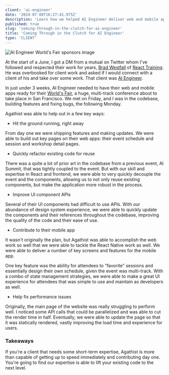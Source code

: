 ```yaml
---
client: 'ai-engineer'
date: '2024-07-08T16:27:41.975Z'
description: 'Learn how we helped AI Engineer deliver web and mobile apps for their conference attendees just in the nick of time.'
published: true
slug: 'coming-through-in-the-clutch-for-ai-engineer'
title: 'Coming Through in the Clutch for AI Engineer'
type: 'CLIENT'
---
```



<div class="my-8">
  <Image
    alt="AI Engineer World's Fair sponsors image"
    caption="Screenshot of AI Engineer's home page"
    src="/images/ai-engineer-worldsfair.png"
  />
</div>

At the start of a June, I got a DM from a mutual on Twitter whom I've followed and respected their work for years, [Brad Westfall](https://twitter.com/bradwestfall) of [React Training](https://twitter.com/ReactTraining). He was overbooked for client work and asked if I would connect with a client of his and take over some work. That client was [AI Engineer](https://ai.engineer).

In just under 3 weeks, AI Engineer needed to have their web and mobile apps ready for their [World's Fair](https://ai.engineer/worldsfair), a huge, multi-track conference about to take place in San Francisco. We met on Friday, and I was in the codebase, building features and fixing bugs, the following Monday.

Agathist was able to help out in a few key ways:

- Hit the ground running, right away

From day one we were shipping features and making updates. We were able to build out key pages on their web apps: their event schedule and session and workshop detail pages.

- Quickly refactor existing code for reuse

There was a quite a lot of prior art in the codebase from a previous event, AI Summit, that was tightly coupled to the event. But with our skill and expertise in React and frontend, we were able to very quickly decouple the event and the components, allowing us to not only reuse existing components, but make the application more robust in the process.

- Improve UI component APIs

Several of their UI components had difficult to use APIs. With our abundance of design system experience, we were able to quickly update the components and their references throughout the codebase, improving the quality of the code and their ease of use.

- Contribute to their mobile app

It wasn't originally the plan, but Agathist was able to accomplish the web work so well that we were able to tackle the React Native work as well. We were able to deliver a number of key screens and features for the mobile app.

One key feature was the ability for attendees to "favorite" sessions and essentially design their own schedule, given the event was multi-track. With a combo of state management strategies, we were able to make a great UI experience for attendees that was simple to use and maintain as developers as well.

- Help fix performance issues

Originally, the main page of the website was really struggling to perform well. I noticed some API calls that could be parallelized and was able to cut the render time in half. Eventually, we were able to update the page so that it was statically rendered, vastly improving the load time and experience for users.

### Takeaways

If you're a client that needs some short-term expertise, Agathist is more than capable of getting up to speed immediately and contributing day one. You're going to find our expertise is able to lift your existing code to the next level.
